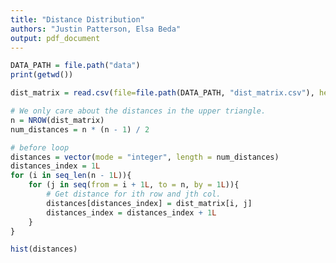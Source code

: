 ```yaml
---
title: "Distance Distribution"
authors: "Justin Patterson, Elsa Beda"
output: pdf_document
---
```



```r
DATA_PATH = file.path("data")
print(getwd())
```

```r
dist_matrix = read.csv(file=file.path(DATA_PATH, "dist_matrix.csv"), header = FALSE)
```

```r
# We only care about the distances in the upper triangle.
n = NROW(dist_matrix)
num_distances = n * (n - 1) / 2

# before loop
distances = vector(mode = "integer", length = num_distances)
distances_index = 1L
for (i in seq_len(n - 1L)){
    for (j in seq(from = i + 1L, to = n, by = 1L)){
        # Get distance for ith row and jth col.
        distances[distances_index] = dist_matrix[i, j] 
        distances_index = distances_index + 1L
    }
}  
```

```r
hist(distances)
```